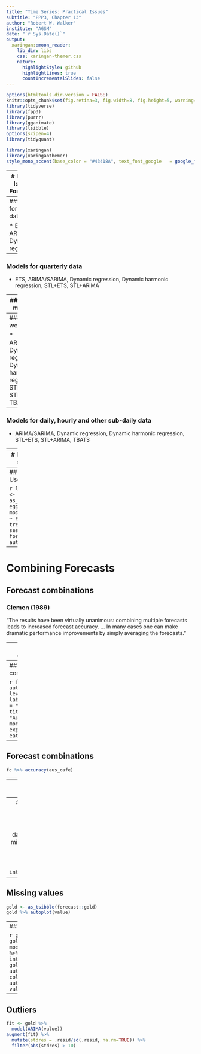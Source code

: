 ---
title: "Time Series: Practical Issues"
subtitle: "FPP3, Chapter 13"
author: "Robert W. Walker"
institute: "AGSM"
date: "`r Sys.Date()`"
output:
  xaringan::moon_reader:
    lib_dir: libs
    css: xaringan-themer.css
    nature:
      highlightStyle: github
      highlightLines: true
      countIncrementalSlides: false
---

```{r setup, include=FALSE}
options(htmltools.dir.version = FALSE)
knitr::opts_chunk$set(fig.retina=3, fig.width=8, fig.height=5, warning=FALSE, message=FALSE, comment='', cache=TRUE)
library(tidyverse)
library(fpp3)
library(purrr)
library(gganimate)
library(tsibble)
options(scipen=4)
library(tidyquant)
```

```{r xaringan-themer, include=FALSE, warning=FALSE}
library(xaringan)
library(xaringanthemer)
style_mono_accent(base_color = "#43418A", text_font_google   = google_font("Fira Sans", "300", "300i"))
```

---
# Practical Issues in Forecasting

## Models for different frequencies

---
### Models for annual data

 * ETS, ARIMA, Dynamic regression

---
### Models for quarterly data

 * ETS, ARIMA/SARIMA, Dynamic regression, Dynamic harmonic regression, STL+ETS, STL+ARIMA

---
### Models for monthly data

 * ETS, ARIMA/SARIMA, Dynamic regression, Dynamic harmonic regression, STL+ETS, STL+ARIMA

---
### Models for weekly data

 * ARIMA/SARIMA, Dynamic regression, Dynamic harmonic regression, STL+ETS, STL+ARIMA, TBATS

---
### Models for daily, hourly and other sub-daily data

 * ARIMA/SARIMA, Dynamic regression, Dynamic harmonic regression, STL+ETS, STL+ARIMA, TBATS

---
# Ensuring forecasts stay within limits

---
## Positive forecasts: Use logs

```{r, fig.height=3.8}
library(fpp3)
eggs <- as_tsibble(fma::eggs)
eggs %>%
  model(ETS(log(value) ~ error("A") + trend("A") + season("N"))) %>%
  forecast(h=50) %>%
  autoplot(eggs)
```

---
# Combining Forecasts
## Forecast combinations
### Clemen (1989)

"The results have been virtually unanimous: combining multiple forecasts leads to increased forecast accuracy. $\dots$ In many cases one can make dramatic performance improvements by simply averaging the forecasts."

---
## Forecast combinations

```{r}
aus_cafe <- aus_retail %>%
  filter(Industry == "Cafes, restaurants and catering services") %>%
  summarise(Turnover = sum(Turnover))
fc <- aus_cafe %>%
  filter(Month <= yearmonth("2013 Sep")) %>%
  model(
    ETS = ETS(Turnover),
    ARIMA = ARIMA(Turnover)
  ) %>%
  mutate(
    Combination = (ETS + ARIMA)/2
  ) %>%
  forecast(h = "5 years")
```


---
## Forecast combinations

```{r combineplot, echo=TRUE, fig.height=4.2}
fc %>% autoplot(aus_cafe, level = NULL) +
  labs(x = "Year", y = "$ billion",
       title = "Australian monthly expenditure on eating out")
```

---
## Forecast combinations

```{r combineaccuracy, dependson="combine1"}
fc %>% accuracy(aus_cafe)
```

---
# Missing Values

**Functions which can handle missing values**

 * `ARIMA()`
 * `TSLM()`
 * `NNETAR()`
 * `VAR()`
 * `FASSTER()`

**Models which cannot handle missing values**

 * `ETS()`
 * `STL()`
 * `TBATS()`
 
---
### What to do?

 1. Model section of data after last missing value.
 2. Estimate missing values with `interpolate()`.
 
---
## Missing values

```{r}
gold <- as_tsibble(forecast::gold)
gold %>% autoplot(value)
```

---
## Missing values

```{r, fig.height=3}
gold_complete <- gold %>%
  model(ARIMA(value)) %>%
  interpolate(gold)
gold_complete %>%
  autoplot(value, colour = "red") +
  autolayer(gold, value)
```

---
## Outliers

```{r, fig.height=3.4}
fit <- gold %>%
  model(ARIMA(value))
augment(fit) %>%
  mutate(stdres = .resid/sd(.resid, na.rm=TRUE)) %>%
  filter(abs(stdres) > 10)
```

